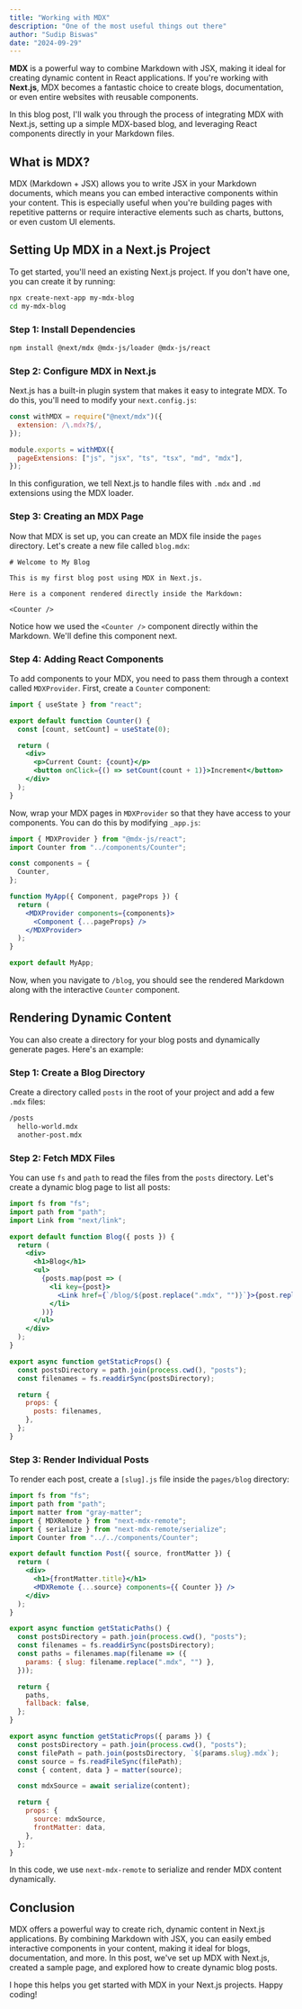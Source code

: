 ```yaml
---
title: "Working with MDX"
description: "One of the most useful things out there"
author: "Sudip Biswas"
date: "2024-09-29"
---
```


**MDX** is a powerful way to combine Markdown with JSX, making it ideal for creating dynamic content in React applications. If you're working with **Next.js**, MDX becomes a fantastic choice to create blogs, documentation, or even entire websites with reusable components.

In this blog post, I'll walk you through the process of integrating MDX with Next.js, setting up a simple MDX-based blog, and leveraging React components directly in your Markdown files.

## What is MDX?

MDX (Markdown + JSX) allows you to write JSX in your Markdown documents, which means you can embed interactive components within your content. This is especially useful when you're building pages with repetitive patterns or require interactive elements such as charts, buttons, or even custom UI elements.

## Setting Up MDX in a Next.js Project

To get started, you'll need an existing Next.js project. If you don't have one, you can create it by running:

```bash
npx create-next-app my-mdx-blog
cd my-mdx-blog
```

### Step 1: Install Dependencies

```bash
npm install @next/mdx @mdx-js/loader @mdx-js/react
```

### Step 2: Configure MDX in Next.js

Next.js has a built-in plugin system that makes it easy to integrate MDX. To do this, you'll need to modify your `next.config.js`:

```js title="next.config.js"
const withMDX = require("@next/mdx")({
  extension: /\.mdx?$/,
});

module.exports = withMDX({
  pageExtensions: ["js", "jsx", "ts", "tsx", "md", "mdx"],
});
```

In this configuration, we tell Next.js to handle files with `.mdx` and `.md` extensions using the MDX loader.

### Step 3: Creating an MDX Page

Now that MDX is set up, you can create an MDX file inside the `pages` directory. Let's create a new file called `blog.mdx`:

```mdx title="index.mdx"
# Welcome to My Blog

This is my first blog post using MDX in Next.js.

Here is a component rendered directly inside the Markdown:

<Counter />
```

Notice how we used the `<Counter />` component directly within the Markdown. We'll define this component next.

### Step 4: Adding React Components

To add components to your MDX, you need to pass them through a context called `MDXProvider`. First, create a `Counter` component:

```jsx title="components/Counter.js"
import { useState } from "react";

export default function Counter() {
  const [count, setCount] = useState(0);

  return (
    <div>
      <p>Current Count: {count}</p>
      <button onClick={() => setCount(count + 1)}>Increment</button>
    </div>
  );
}
```

Now, wrap your MDX pages in `MDXProvider` so that they have access to your components. You can do this by modifying `_app.js`:

```jsx title="pages/_app.js"
import { MDXProvider } from "@mdx-js/react";
import Counter from "../components/Counter";

const components = {
  Counter,
};

function MyApp({ Component, pageProps }) {
  return (
    <MDXProvider components={components}>
      <Component {...pageProps} />
    </MDXProvider>
  );
}

export default MyApp;
```

Now, when you navigate to `/blog`, you should see the rendered Markdown along with the interactive `Counter` component.

## Rendering Dynamic Content

You can also create a directory for your blog posts and dynamically generate pages. Here's an example:

### Step 1: Create a Blog Directory

Create a directory called `posts` in the root of your project and add a few `.mdx` files:

```bash
/posts
  hello-world.mdx
  another-post.mdx
```

### Step 2: Fetch MDX Files

You can use `fs` and `path` to read the files from the `posts` directory. Let's create a dynamic blog page to list all posts:

```jsx title="pages/blog/index.jsx" showLineNumbers
import fs from "fs";
import path from "path";
import Link from "next/link";

export default function Blog({ posts }) {
  return (
    <div>
      <h1>Blog</h1>
      <ul>
        {posts.map(post => (
          <li key={post}>
            <Link href={`/blog/${post.replace(".mdx", "")}`}>{post.replace(".mdx", "")}</Link>
          </li>
        ))}
      </ul>
    </div>
  );
}

export async function getStaticProps() {
  const postsDirectory = path.join(process.cwd(), "posts");
  const filenames = fs.readdirSync(postsDirectory);

  return {
    props: {
      posts: filenames,
    },
  };
}
```

### Step 3: Render Individual Posts

To render each post, create a `[slug].js` file inside the `pages/blog` directory:

```jsx title="pages/blog/[slug].js" showLineNumbers
import fs from "fs";
import path from "path";
import matter from "gray-matter";
import { MDXRemote } from "next-mdx-remote";
import { serialize } from "next-mdx-remote/serialize";
import Counter from "../../components/Counter";

export default function Post({ source, frontMatter }) {
  return (
    <div>
      <h1>{frontMatter.title}</h1>
      <MDXRemote {...source} components={{ Counter }} />
    </div>
  );
}

export async function getStaticPaths() {
  const postsDirectory = path.join(process.cwd(), "posts");
  const filenames = fs.readdirSync(postsDirectory);
  const paths = filenames.map(filename => ({
    params: { slug: filename.replace(".mdx", "") },
  }));

  return {
    paths,
    fallback: false,
  };
}

export async function getStaticProps({ params }) {
  const postsDirectory = path.join(process.cwd(), "posts");
  const filePath = path.join(postsDirectory, `${params.slug}.mdx`);
  const source = fs.readFileSync(filePath);
  const { content, data } = matter(source);

  const mdxSource = await serialize(content);

  return {
    props: {
      source: mdxSource,
      frontMatter: data,
    },
  };
}
```

In this code, we use `next-mdx-remote` to serialize and render MDX content dynamically.

## Conclusion

MDX offers a powerful way to create rich, dynamic content in Next.js applications. By combining Markdown with JSX, you can easily embed interactive components in your content, making it ideal for blogs, documentation, and more. In this post, we've set up MDX with Next.js, created a sample page, and explored how to create dynamic blog posts.

I hope this helps you get started with MDX in your Next.js projects. Happy coding!

